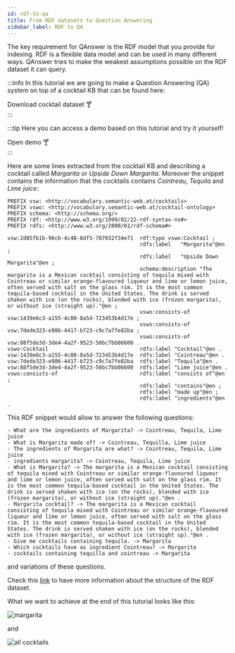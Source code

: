 ```yaml
---
id: rdf-to-qa
title: From RDF datasets to Question Answering
sidebar_label: RDF to QA
---
```




The key requirement for QAnswer is the RDF model that you provide for indexing. RDF is a flexible data model and can be used in many different ways. QAnswer
tries to make the weakest assumptions possible on the RDF dataset it can query.

:::info
In this tutorial we are going to make a Question Answering (QA) system on top of a cocktail KB that can be found here:
<div style={{ display: 'flex', justifyContent: 'center' }}>
    <Link
        target="_blank"
        to='/cocktails.nt'
        className="button button--primary button--lg"
        style={{ textDecoration: 'none ' }}
    >
        Download cocktail dataset 🍸
    </Link>
</div>
:::

:::tip
Here you can access a demo based on this tutorial and try it yourself!
<div style={{ display: 'flex', justifyContent: 'center', marginBottom: '20px' }}>
    <Link
        to='https://app.qanswer.ai/public-share?kb=cocktails&type=graph&user=demo&lang=en'
        className="button button--primary button--lg"
        style={{ textDecoration: 'none', backgroundColor: '#fff9', color: '#000', border: 'none' }}
    >
        Open demo 🍸
    </Link>
</div>
:::

Here are some lines
extracted from the cocktail KB and describing a cocktail called *Margarita* or *Upside Down Margarita*. Moreover the snippet contains the information that the
cocktails contains *Cointreau*, *Tequila* and *Lime juice*:

```
PREFIX vsw: <http://vocabulary.semantic-web.at/cocktails>
PREFIX vswo: <http://vocabulary.semantic-web.at/cocktail-ontology>
PREFIX schema: <http://schema.org/>
PREFIX rdf: <http://www.w3.org/1999/02/22-rdf-syntax-ns#>
PREFIX rdfs: <http://www.w3.org/2000/01/rdf-schema#>

vsw:2d85fb1b-96cb-4c48-8df5-707032f34e71  rdf:type vswo:Cocktail ;
                                          rdfs:label   "Margarita"@en ;
                                          rdfs:label   "Upside Down Margarita"@en ;
                                          schema:description "The margarita is a Mexican cocktail consisting of tequila mixed with Cointreau or similar orange-flavoured liqueur and lime or lemon juice, often served with salt on the glass rim. It is the most common tequila-based cocktail in the United States. The drink is served shaken with ice (on the rocks), blended with ice (frozen margarita), or without ice (straight up)."@en ;
                                          vswo:consists-of vsw:1439e6c3-a155-4c80-8a5d-723453b4d17e ;
                                          vswo:consists-of vsw:7dede323-e986-4417-b723-c9c7a7fe82ba ;
                                          vswo:consists-of vsw:88f5de3d-3de4-4a2f-9523-50bc7bb06600 .
vswo:Cocktail                             rdfs:label "Cocktail"@en .
vsw:1439e6c3-a155-4c80-8a5d-723453b4d17e  rdfs:label "Cointreau"@en .
vsw:7dede323-e986-4417-b723-c9c7a7fe82ba  rdfs:label "Tequila"@en .
vsw:88f5de3d-3de4-4a2f-9523-50bc7bb06600  rdfs:label "Lime juice"@en .
vswo:consists-of                          rdfs:label "consists of"@en ;
                                          rdfs:label "contains"@en ;
                                          rdfs:label "made up"@en ;
                                          rdfs:label "ingredients"@en .
```

This RDF snippet would allow to answer the following questions:

```
- What are the ingredients of Margarita? -> Cointreau, Tequila, Lime juice
- What is Margarita made of? -> Cointreau, Tequilla, Lime juice
- The ingredients of Margarita are what? -> Cointreau, Tequila, Lime juice
- ingredients margarita? -> Cointreau, Tequila, Lime juice
- What is Margarita? -> The margarita is a Mexican cocktail consisting of tequila mixed with Cointreau or similar orange-flavoured liqueur and lime or lemon juice, often served with salt on the glass rim. It is the most common tequila-based cocktail in the United States. The drink is served shaken with ice (on the rocks), blended with ice (frozen margarita), or without ice (straight up)."@en .
- Margarita cocktail? -> The margarita is a Mexican cocktail consisting of tequila mixed with Cointreau or similar orange-flavoured liqueur and lime or lemon juice, often served with salt on the glass rim. It is the most common tequila-based cocktail in the United States. The drink is served shaken with ice (on the rocks), blended with ice (frozen margarita), or without ice (straight up)."@en .
- Give me cocktails containing tequila. -> Margarita
- Which cocktails have as ingredient Cointreau? -> Margarita
- cocktails containing tequilla and cointreau -> Margarita
```

and variations of these questions.

Check this [link](../requirements/req1.2/) to have more information about the structure of the RDF dataset.

What we want to achieve at the end of this tutorial looks like this:

<Image src='/img/screenshots/tuto-ui-graph/margarita-facet-short.png' alt='margarita'/>

and

<Image src='/img/screenshots/tuto-ui-graph/cocktails-image-short.png' alt='all cocktails' />

